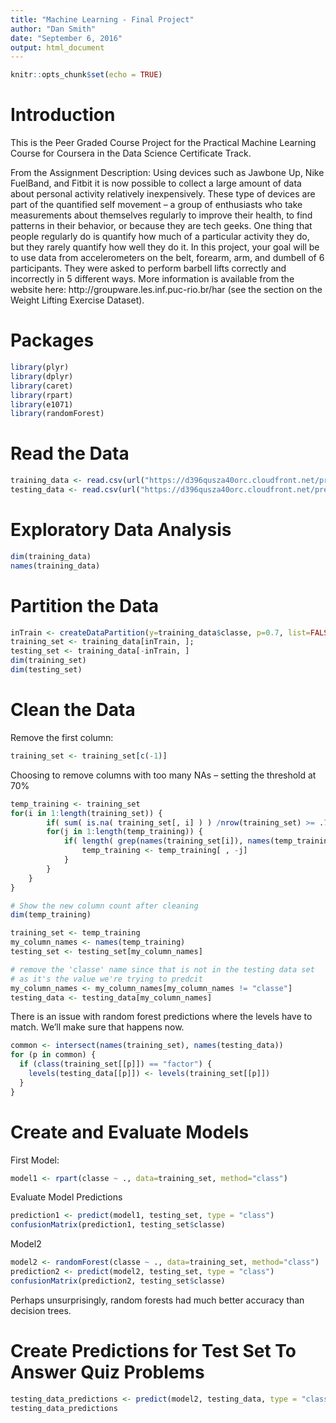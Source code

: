 ```yaml
---
title: "Machine Learning - Final Project"
author: "Dan Smith"
date: "September 6, 2016"
output: html_document
---
```


```r
knitr::opts_chunk$set(echo = TRUE)
```

# Introduction
This is the Peer Graded Course Project for the Practical Machine Learning Course for Coursera in the Data Science Certificate Track.


From the Assignment Description:
Using devices such as Jawbone Up, Nike FuelBand, and Fitbit it is now possible to collect a large amount of data about personal activity relatively inexpensively. These type of devices are part of the quantified self movement – a group of enthusiasts who take measurements about themselves regularly to improve their health, to find patterns in their behavior, or because they are tech geeks. One thing that people regularly do is quantify how much of a particular activity they do, but they rarely quantify how well they do it. In this project, your goal will be to use data from accelerometers on the belt, forearm, arm, and dumbell of 6 participants. They were asked to perform barbell lifts correctly and incorrectly in 5 different ways. More information is available from the website here: http://groupware.les.inf.puc-rio.br/har (see the section on the Weight Lifting Exercise Dataset).

# Packages
```r
library(plyr)
library(dplyr)
library(caret)
library(rpart)
library(e1071)
library(randomForest)
```

# Read the Data
```r
training_data <- read.csv(url("https://d396qusza40orc.cloudfront.net/predmachlearn/pml-training.csv"), na.strings=c("NA","#DIV/0!",""))
testing_data <- read.csv(url("https://d396qusza40orc.cloudfront.net/predmachlearn/pml-testing.csv"), na.strings=c("NA","#DIV/0!",""))
```

# Exploratory Data Analysis
```r
dim(training_data)
names(training_data)
```

# Partition the Data
```r
inTrain <- createDataPartition(y=training_data$classe, p=0.7, list=FALSE)
training_set <- training_data[inTrain, ]; 
testing_set <- training_data[-inTrain, ]
dim(training_set) 
dim(testing_set)
```
# Clean the Data

Remove the first column:
```r
training_set <- training_set[c(-1)]
```

Choosing to remove columns with too many NAs -- setting the threshold at 70%
```r
temp_training <- training_set
for(i in 1:length(training_set)) { 
        if( sum( is.na( training_set[, i] ) ) /nrow(training_set) >= .7 ) { 
        for(j in 1:length(temp_training)) {
            if( length( grep(names(training_set[i]), names(temp_training)[j]) ) ==1)  { 
                temp_training <- temp_training[ , -j]
            }   
        } 
    }
}

# Show the new column count after cleaning
dim(temp_training)

training_set <- temp_training
my_column_names <- names(temp_training)
testing_set <- testing_set[my_column_names]

# remove the 'classe' name since that is not in the testing data set
# as it's the value we're trying to predcit
my_column_names <- my_column_names[my_column_names != "classe"]
testing_data <- testing_data[my_column_names]
```

There is an issue with random forest predictions where the levels have to match. We'll make sure that happens now.
```r
common <- intersect(names(training_set), names(testing_data)) 
for (p in common) { 
  if (class(training_set[[p]]) == "factor") { 
    levels(testing_data[[p]]) <- levels(training_set[[p]]) 
  } 
}
```

# Create and Evaluate Models
First Model:
```r
model1 <- rpart(classe ~ ., data=training_set, method="class")
```

Evaluate Model Predictions
```r
prediction1 <- predict(model1, testing_set, type = "class")
confusionMatrix(prediction1, testing_set$classe)
```

Model2
```r
model2 <- randomForest(classe ~ ., data=training_set, method="class")
prediction2 <- predict(model2, testing_set, type = "class")
confusionMatrix(prediction2, testing_set$classe)
```

Perhaps unsurprisingly, random forests had much better accuracy than decision trees.

# Create Predictions for Test Set To Answer Quiz Problems
```r
testing_data_predictions <- predict(model2, testing_data, type = "class")
testing_data_predictions
```